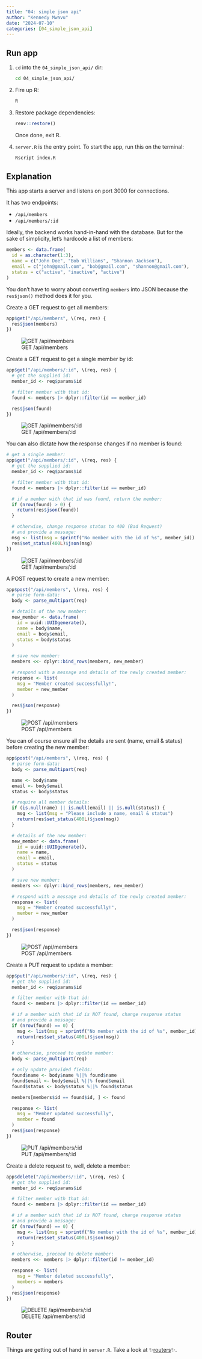 ```yaml
---
title: "04: simple json api"
author: "Kennedy Mwavu"
date: "2024-07-10"
categories: [04_simple_json_api]
---
```


## Run app

1. `cd` into the `04_simple_json_api/` dir:

    ```bash
    cd 04_simple_json_api/
    ```

1. Fire up R:
    
    ```bash
    R
    ```

1. Restore package dependencies:
    
    ```r
    renv::restore()
    ```

    Once done, exit R.
1. `server.R` is the entry point. To start the app, run this on the terminal:
    
    ```bash
    Rscript index.R
    ```

## Explanation

This app starts a server and listens on port 3000 for connections.

It has two endpoints:

- `/api/members`
- `/api/members/:id`

Ideally, the backend works hand-in-hand with the database. But for the sake
of simplicity, let's hardcode a list of members:

```r
members <- data.frame(
  id = as.character(1:3),
  name = c("John Doe", "Bob Williams", "Shannon Jackson"),
  email = c("john@gmail.com", "bob@gmail.com", "shannon@gmail.com"),
  status = c("active", "inactive", "active")
)
```

You don't have to worry about converting `members` into JSON because the
`res$json()` method does it for you.

Create a GET request to get all members:

```r
app$get("/api/members", \(req, res) {
  res$json(members)
})
```

![GET /api/members](screenshots/get-api-members.png)

Create a GET request to get a single member by id:

```r
app$get("/api/members/:id", \(req, res) {
  # get the supplied id:
  member_id <- req$params$id

  # filter member with that id:
  found <- members |> dplyr::filter(id == member_id)

  res$json(found)
})
```

![GET /api/members/:id](screenshots/get-api-member-id.png)

You can also dictate how the response changes if no member is found:

```r
# get a single member:
app$get("/api/members/:id", \(req, res) {
  # get the supplied id:
  member_id <- req$params$id

  # filter member with that id:
  found <- members |> dplyr::filter(id == member_id)

  # if a member with that id was found, return the member:
  if (nrow(found) > 0) {
    return(res$json(found))
  }

  # otherwise, change response status to 400 (Bad Request)
  # and provide a message:
  msg <- list(msg = sprintf("No member with the id of %s", member_id))
  res$set_status(400L)$json(msg)
})
```

![GET /api/members/:id](screenshots/get-api-member-id-not-found.png)

A POST request to create a new member:

```r
app$post("/api/members", \(req, res) {
  # parse form-data:
  body <- parse_multipart(req)

  # details of the new member:
  new_member <- data.frame(
    id = uuid::UUIDgenerate(),
    name = body$name,
    email = body$email,
    status = body$status
  )

  # save new member:
  members <<- dplyr::bind_rows(members, new_member)

  # respond with a message and details of the newly created member:
  response <- list(
    msg = "Member created successfully!",
    member = new_member
  )

  res$json(response)
})
```
![POST /api/members](screenshots/post-api-members.png)

You can of course ensure all the details are sent (name, email & status) before
creating the new member:

```r
app$post("/api/members", \(req, res) {
  # parse form-data:
  body <- parse_multipart(req)

  name <- body$name
  email <- body$email
  status <- body$status

  # require all member details:
  if (is.null(name) || is.null(email) || is.null(status)) {
    msg <- list(msg = "Please include a name, email & status")
    return(res$set_status(400L)$json(msg))
  }

  # details of the new member:
  new_member <- data.frame(
    id = uuid::UUIDgenerate(),
    name = name,
    email = email,
    status = status
  )

  # save new member:
  members <<- dplyr::bind_rows(members, new_member)

  # respond with a message and details of the newly created member:
  response <- list(
    msg = "Member created successfully!",
    member = new_member
  )

  res$json(response)
})
```

![POST /api/members](screenshots/post-api-members-required-fields.png)

Create a PUT request to update a member:

```r
app$put("/api/members/:id", \(req, res) {
  # get the supplied id:
  member_id <- req$params$id

  # filter member with that id:
  found <- members |> dplyr::filter(id == member_id)

  # if a member with that id is NOT found, change response status
  # and provide a message:
  if (nrow(found) == 0) {
    msg <- list(msg = sprintf("No member with the id of %s", member_id))
    return(res$set_status(400L)$json(msg))
  }

  # otherwise, proceed to update member:
  body <- parse_multipart(req)

  # only update provided fields:
  found$name <- body$name %||% found$name
  found$email <- body$email %||% found$email
  found$status <- body$status %||% found$status

  members[members$id == found$id, ] <- found

  response <- list(
    msg = "Member updated successfully",
    member = found
  )
  res$json(response)
})
```

![PUT /api/members/:id](screenshots/put-api-member-id.png)

Create a delete request to, well, delete a member:

```r
app$delete("/api/members/:id", \(req, res) {
  # get the supplied id:
  member_id <- req$params$id

  # filter member with that id:
  found <- members |> dplyr::filter(id == member_id)

  # if a member with that id is NOT found, change response status
  # and provide a message:
  if (nrow(found) == 0) {
    msg <- list(msg = sprintf("No member with the id of %s", member_id))
    return(res$set_status(400L)$json(msg))
  }

  # otherwise, proceed to delete member:
  members <<- members |> dplyr::filter(id != member_id)

  response <- list(
    msg = "Member deleted successfully",
    members = members
  )
  res$json(response)
})
```
![DELETE /api/members/:id](screenshots/delete-api-member-id.png)


## Router

Things are getting out of hand in `server.R`. Take a look at ✨[routers](../05_router/index.qmd)✨.
